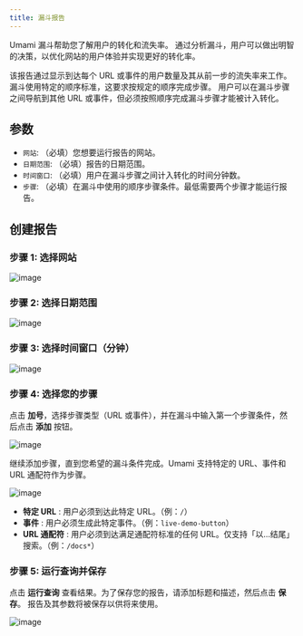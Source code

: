 ```yaml
---
title: 漏斗报告
---
```


Umami 漏斗帮助您了解用户的转化和流失率。
通过分析漏斗，用户可以做出明智的决策，以优化网站的用户体验并实现更好的转化率。

该报告通过显示到达每个 URL 或事件的用户数量及其从前一步的流失率来工作。
漏斗使用特定的顺序标准，这要求按规定的顺序完成步骤。
用户可以在漏斗步骤之间导航到其他 URL 或事件，但必须按照顺序完成漏斗步骤才能被计入转化。

## 参数

- `网站`: （必填）您想要运行报告的网站。
- `日期范围`: （必填）报告的日期范围。
- `时间窗口`: （必填）用户在漏斗步骤之间计入转化的时间分钟数。
- `步骤`: （必填）在漏斗中使用的顺序步骤条件。最低需要两个步骤才能运行报告。

## 创建报告

### 步骤 1: 选择网站

![image](/images/docs/v2/funnel-website.png)

### 步骤 2: 选择日期范围

![image](/images/docs/v2/funnel-date-range.png)

### 步骤 3: 选择时间窗口（分钟）

![image](/images/docs/v2/funnel-window.png)

### 步骤 4: 选择您的步骤

点击 **加号**，选择步骤类型（URL 或事件），并在漏斗中输入第一个步骤条件，然后点击 **添加** 按钮。

![image](/images/docs/v2/funnel-url-form.png)

继续添加步骤，直到您希望的漏斗条件完成。Umami 支持特定的 URL、事件和 URL 通配符作为步骤。

![image](/images/docs/v2/funnel-url-details.png)

- **特定 URL** : 用户必须到达此特定 URL。（例：`/`）
- **事件** : 用户必须生成此特定事件。（例：`live-demo-button`）
- **URL 通配符** : 用户必须到达满足通配符标准的任何 URL。仅支持「以...结尾」搜索。（例：`/docs*`）

### 步骤 5: 运行查询并保存

点击 **运行查询** 查看结果。为了保存您的报告，请添加标题和描述，然后点击 **保存**。
报告及其参数将被保存以供将来使用。

![image](/images/docs/v2/funnel-details.png)